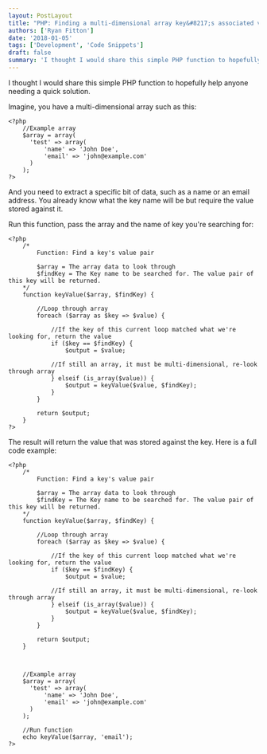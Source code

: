 ```yaml
---
layout: PostLayout
title: "PHP: Finding a multi-dimensional array key&#8217;s associated value"
authors: ['Ryan Fitton']
date: '2018-01-05'
tags: ['Development', 'Code Snippets']
draft: false
summary: 'I thought I would share this simple PHP function to hopefully help anyone needing a quick solution...'
---
```


I thought I would share this simple PHP function to hopefully help anyone needing a quick solution.

Imagine, you have a multi-dimensional array such as this:

``` language-php
<?php
    //Example array
    $array = array(
      'test' => array(
          'name' => 'John Doe',
          'email' => 'john@example.com'
      )
    );
?>
```

And you need to extract a specific bit of data, such as a name or an email address. You already know what the key name will be but require the value stored against it.

Run this function, pass the array and the name of key you're searching for:

``` language-php
<?php
    /*
        Function: Find a key's value pair

        $array = The array data to look through
        $findKey = The Key name to be searched for. The value pair of this key will be returned.
    */
    function keyValue($array, $findKey) {

        //Loop through array
        foreach ($array as $key => $value) {
            
            //If the key of this current loop matched what we're looking for, return the value
            if ($key == $findKey) {
                $output = $value;

            //If still an array, it must be multi-dimensional, re-look through array
            } elseif (is_array($value)) {
                $output = keyValue($value, $findKey);
            }
        }

        return $output;
    }
?>
```

The result will return the value that was stored against the key. Here is a full code example:

``` language-php
<?php
    /*
        Function: Find a key's value pair

        $array = The array data to look through
        $findKey = The Key name to be searched for. The value pair of this key will be returned.
    */
    function keyValue($array, $findKey) {

        //Loop through array
        foreach ($array as $key => $value) {
            
            //If the key of this current loop matched what we're looking for, return the value
            if ($key == $findKey) {
                $output = $value;

            //If still an array, it must be multi-dimensional, re-look through array
            } elseif (is_array($value)) {
                $output = keyValue($value, $findKey);
            }
        }

        return $output;
    }



    //Example array
    $array = array(
      'test' => array(
          'name' => 'John Doe',
          'email' => 'john@example.com'
      )
    );

    //Run function
    echo keyValue($array, 'email');
?>
```
